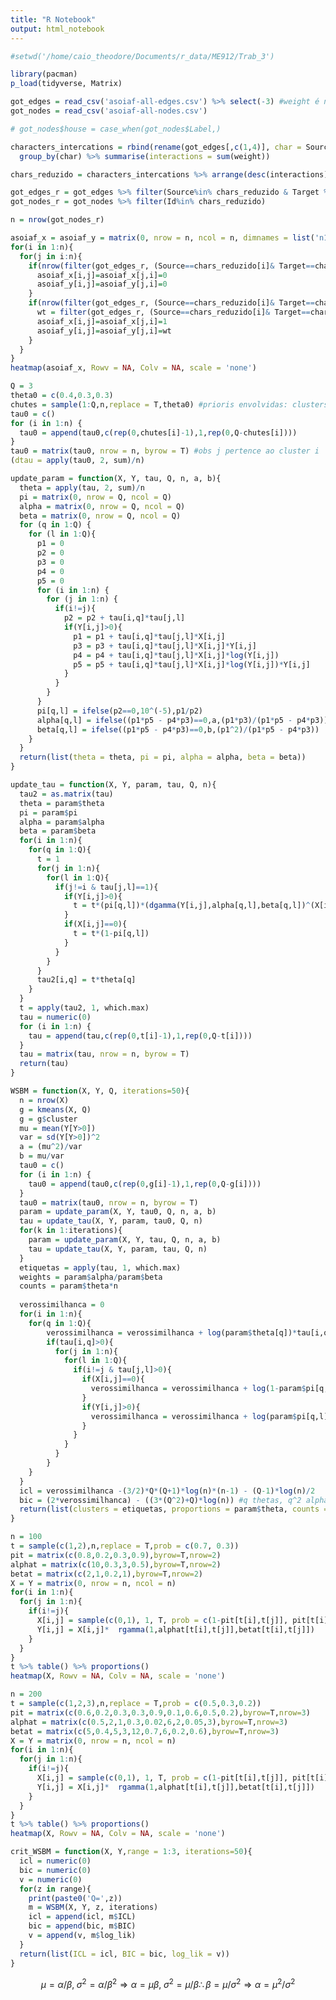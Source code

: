 ```yaml
---
title: "R Notebook"
output: html_notebook
---
```


```r
#setwd('/home/caio_theodore/Documents/r_data/ME912/Trab_3')

library(pacman)
p_load(tidyverse, Matrix)


```

```r
got_edges = read_csv('asoiaf-all-edges.csv') %>% select(-3) #weight é numero de interações
got_nodes = read_csv('asoiaf-all-nodes.csv')
```

```r
# got_nodes$house = case_when(got_nodes$Label,)

characters_intercations = rbind(rename(got_edges[,c(1,4)], char = Source),rename(got_edges[,c(2,4)], char = Target)) %>% 
  group_by(char) %>% summarise(interactions = sum(weight))

chars_reduzido = characters_intercations %>% arrange(desc(interactions)) %>% head(796) %>% pull(char)

got_edges_r = got_edges %>% filter(Source%in% chars_reduzido & Target %in% chars_reduzido)
got_nodes_r = got_nodes %>% filter(Id%in% chars_reduzido)

n = nrow(got_nodes_r)

asoiaf_x = asoiaf_y = matrix(0, nrow = n, ncol = n, dimnames = list('n1' = chars_reduzido, 'n2' = chars_reduzido))
for(i in 1:n){
  for(j in i:n){
    if(nrow(filter(got_edges_r, (Source==chars_reduzido[i]& Target==chars_reduzido[j])|(Source==chars_reduzido[j]& Target==chars_reduzido[i])))==0){
      asoiaf_x[i,j]=asoiaf_x[j,i]=0
      asoiaf_y[i,j]=asoiaf_y[j,i]=0
    }
    if(nrow(filter(got_edges_r, (Source==chars_reduzido[i]& Target==chars_reduzido[j])|(Source==chars_reduzido[j]& Target==chars_reduzido[i])))==1){
      wt = filter(got_edges_r, (Source==chars_reduzido[i]& Target==chars_reduzido[j])|(Source==chars_reduzido[j]& Target==chars_reduzido[i])) %>% pull(weight)
      asoiaf_x[i,j]=asoiaf_x[j,i]=1
      asoiaf_y[i,j]=asoiaf_y[j,i]=wt
    }
  }
}
heatmap(asoiaf_x, Rowv = NA, Colv = NA, scale = 'none')
```

```r
Q = 3
theta0 = c(0.4,0.3,0.3)
chutes = sample(1:Q,n,replace = T,theta0) #prioris envolvidas: clusters equiprováveis e número Q de clusters
tau0 = c()
for (i in 1:n) {
  tau0 = append(tau0,c(rep(0,chutes[i]-1),1,rep(0,Q-chutes[i])))
}
tau0 = matrix(tau0, nrow = n, byrow = T) #obs j pertence ao cluster i
(dtau = apply(tau0, 2, sum)/n)
```

```r
update_param = function(X, Y, tau, Q, n, a, b){
  theta = apply(tau, 2, sum)/n
  pi = matrix(0, nrow = Q, ncol = Q)
  alpha = matrix(0, nrow = Q, ncol = Q)
  beta = matrix(0, nrow = Q, ncol = Q)
  for (q in 1:Q) {
    for (l in 1:Q){
      p1 = 0
      p2 = 0
      p3 = 0
      p4 = 0
      p5 = 0
      for (i in 1:n) {
        for (j in 1:n) {
          if(i!=j){
            p2 = p2 + tau[i,q]*tau[j,l]
            if(Y[i,j]>0){
              p1 = p1 + tau[i,q]*tau[j,l]*X[i,j]
              p3 = p3 + tau[i,q]*tau[j,l]*X[i,j]*Y[i,j]
              p4 = p4 + tau[i,q]*tau[j,l]*X[i,j]*log(Y[i,j])
              p5 = p5 + tau[i,q]*tau[j,l]*X[i,j]*log(Y[i,j])*Y[i,j]
            }
          }
        }
      }
      pi[q,l] = ifelse(p2==0,10^(-5),p1/p2)
      alpha[q,l] = ifelse((p1*p5 - p4*p3)==0,a,(p1*p3)/(p1*p5 - p4*p3))
      beta[q,l] = ifelse((p1*p5 - p4*p3)==0,b,(p1^2)/(p1*p5 - p4*p3))
    }
  }
  return(list(theta = theta, pi = pi, alpha = alpha, beta = beta))
}

update_tau = function(X, Y, param, tau, Q, n){
  tau2 = as.matrix(tau)
  theta = param$theta
  pi = param$pi
  alpha = param$alpha
  beta = param$beta
  for(i in 1:n){
    for(q in 1:Q){
      t = 1
      for(j in 1:n){
        for(l in 1:Q){
          if(j!=i & tau[j,l]==1){
            if(Y[i,j]>0){
              t = t*(pi[q,l])*(dgamma(Y[i,j],alpha[q,l],beta[q,l])^(X[i,j]))
            }
            if(X[i,j]==0){
              t = t*(1-pi[q,l])
            }
          }
        }
      }
      tau2[i,q] = t*theta[q]
    }
  }
  t = apply(tau2, 1, which.max)
  tau = numeric(0)
  for (i in 1:n) {
    tau = append(tau,c(rep(0,t[i]-1),1,rep(0,Q-t[i])))
  }
  tau = matrix(tau, nrow = n, byrow = T)
  return(tau)
}
```

```r
WSBM = function(X, Y, Q, iterations=50){
  n = nrow(X)
  g = kmeans(X, Q)
  g = g$cluster
  mu = mean(Y[Y>0])
  var = sd(Y[Y>0])^2
  a = (mu^2)/var
  b = mu/var
  tau0 = c()
  for (i in 1:n) {
    tau0 = append(tau0,c(rep(0,g[i]-1),1,rep(0,Q-g[i])))
  }
  tau0 = matrix(tau0, nrow = n, byrow = T)
  param = update_param(X, Y, tau0, Q, n, a, b)
  tau = update_tau(X, Y, param, tau0, Q, n)
  for(k in 1:iterations){
    param = update_param(X, Y, tau, Q, n, a, b)
    tau = update_tau(X, Y, param, tau, Q, n)
  }
  etiquetas = apply(tau, 1, which.max)
  weights = param$alpha/param$beta
  counts = param$theta*n
  
  verossimilhanca = 0
  for(i in 1:n){
    for(q in 1:Q){
        verossimilhanca = verossimilhanca + log(param$theta[q])*tau[i,q]
        if(tau[i,q]>0){
          for(j in 1:n){
            for(l in 1:Q){
              if(i!=j & tau[j,l]>0){
                if(X[i,j]==0){
                  verossimilhanca = verossimilhanca + log(1-param$pi[q,l])
                }
                if(Y[i,j]>0){
                  verossimilhanca = verossimilhanca + log(param$pi[q,l]) + log(dgamma(Y[i,j],param$alpha[q,l],param$beta[q,l]))
                }
              }
            }
          }
        }
    }
  }
  icl = verossimilhanca -(3/2)*Q*(Q+1)*log(n)*(n-1) - (Q-1)*log(n)/2
  bic = (2*verossimilhanca) - ((3*(Q^2)+Q)*log(n)) #q thetas, q^2 alphas, q^2 pi,q^2 betas
  return(list(clusters = etiquetas, proportions = param$theta, counts = counts, connections = param$pi, alpha = param$alpha, beta = param$beta, avg_weight = weights, ICL = icl, BIC = bic, log_lik = verossimilhanca))
}
```

```r
n = 100
t = sample(c(1,2),n,replace = T,prob = c(0.7, 0.3))
pit = matrix(c(0.8,0.2,0.3,0.9),byrow=T,nrow=2)
alphat = matrix(c(10,0.3,3,0.5),byrow=T,nrow=2)
betat = matrix(c(2,1,0.2,1),byrow=T,nrow=2)
X = Y = matrix(0, nrow = n, ncol = n)
for(i in 1:n){
  for(j in 1:n){
    if(i!=j){
      X[i,j] = sample(c(0,1), 1, T, prob = c(1-pit[t[i],t[j]], pit[t[i],t[j]]))
      Y[i,j] = X[i,j]*  rgamma(1,alphat[t[i],t[j]],betat[t[i],t[j]])
    }
  }
}
t %>% table() %>% proportions()
heatmap(X, Rowv = NA, Colv = NA, scale = 'none')
```

```r
n = 200
t = sample(c(1,2,3),n,replace = T,prob = c(0.5,0.3,0.2))
pit = matrix(c(0.6,0.2,0.3,0.3,0.9,0.1,0.6,0.5,0.2),byrow=T,nrow=3)
alphat = matrix(c(0.5,2,1,0.3,0.02,6,2,0.05,3),byrow=T,nrow=3)
betat = matrix(c(5,0.4,5,3,12,0.7,6,0.2,0.6),byrow=T,nrow=3)
X = Y = matrix(0, nrow = n, ncol = n)
for(i in 1:n){
  for(j in 1:n){
    if(i!=j){
      X[i,j] = sample(c(0,1), 1, T, prob = c(1-pit[t[i],t[j]], pit[t[i],t[j]]))
      Y[i,j] = X[i,j]*  rgamma(1,alphat[t[i],t[j]],betat[t[i],t[j]])
    }
  }
}
t %>% table() %>% proportions()
heatmap(X, Rowv = NA, Colv = NA, scale = 'none')
```

```r
crit_WSBM = function(X, Y,range = 1:3, iterations=50){
  icl = numeric(0)
  bic = numeric(0)
  v = numeric(0)
  for(z in range){
    print(paste0('Q=',z))
    m = WSBM(X, Y, z, iterations)
    icl = append(icl, m$ICL)
    bic = append(bic, m$BIC)
    v = append(v, m$log_lik)
  }
  return(list(ICL = icl, BIC = bic, log_lik = v))
}
```




$$\mu = \alpha/\beta,\;\sigma^2=\alpha/\beta^2\Rightarrow\alpha=\mu\beta,\;\sigma^2=\mu/\beta\therefore\beta=\mu/\sigma^2\Rightarrow\alpha=\mu^2/\sigma^2$$









